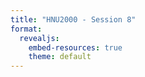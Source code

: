 ```yaml
---
title: "HNU2000 - Session 8"
format:
  revealjs:
    embed-resources: true
    theme: default
---
```


<!-- TimelineJS & StoryMap -->


<!-- note préparatoire:
- pourrait demander de venir avec une thématique et quelques données temporelles
- 1h30 de démo, 1h pour préparer timeline
- 20 minutes pour présenter le résultat

- utiliser cet exemple en cours : https://archief.ntr.nl/tuinderlusten/en.html# (prendre le temps de le regarder ensemble et d'en discuter)

-->